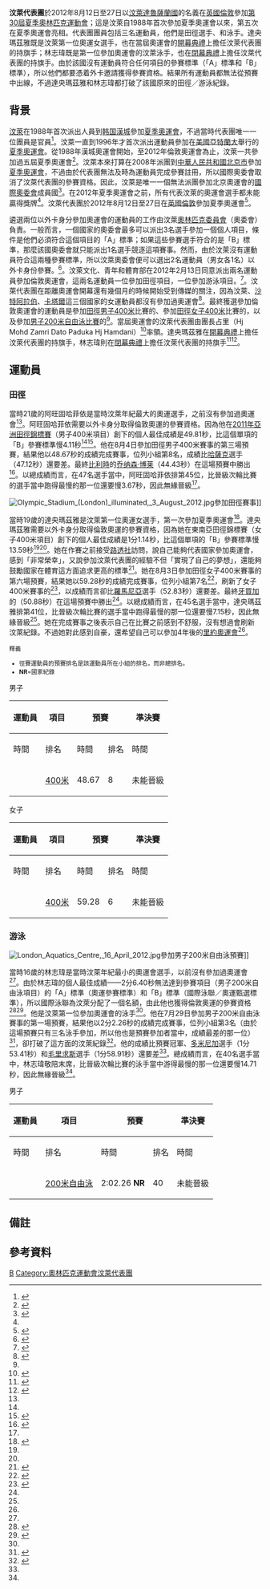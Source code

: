 {{NoteTA
|G1=Sports
|1=zh-hans:韩国; zh-hant:南韓;
}}
{{Infobox Country Olympics
|NOC=BRU
|games=2012年夏季
|competitors='''3'''
|sports=2
|flagbearer={{en-link|達央瑪茲雅|Maziah Mahusin}}（開幕典禮）<br/>{{en-link|林志瑋|Anderson Chee Wei Lim}}（開幕典禮）
}}
'''汶萊代表團'''於2012年8月12日至27日以[[汶萊達魯薩蘭國|汶萊達魯薩蘭國]]的名義在[[英國|英國]][[倫敦|倫敦]]參加[[2012年夏季奧林匹克運動會|第30屆夏季奧林匹克運動會]]；這是汶萊自1988年首次參加夏季奧運會以來，第五次在夏季奧運會亮相。代表團團員包括三名運動員，他們是田徑選手{{en-link|阿旺固哈菲依|Ak Hafiy Tajuddin Rositi}}、{{en-link|達央瑪茲雅|Maziah Mahusin}}和泳手{{en-link|林志瑋|Anderson Chee Wei Lim}}。達央瑪茲雅既是汶萊第一位奧運女選手，也在當屆奧運會的[[2012年夏季奧林匹克運動會開幕典禮|開幕典禮]]上擔任汶萊代表團的持旗手；林志瑋既是第一位參加奧運會的汶萊泳手，也在[[2012年夏季奧林匹克運動會閉幕典禮|閉幕典禮]]上擔任汶萊代表團的持旗手。由於該國沒有運動員符合任何項目的參賽標準（「A」標準和「B」標準），所以他們都要憑着外卡邀請獲得參賽資格。結果所有運動員都無法從預賽中出線，不過達央瑪茲雅和林志瑋都打破了該國原來的田徑／游泳紀錄。

== 背景 ==
[[汶萊|汶萊]]在1988年首次派出人員到[[大韓民國|韩国]][[首爾|漢城]]參加[[1988年夏季奧林匹克運動會|夏季奧運會]]，不過當時代表團唯一一位團員是官員<ref>{{cite book |url=http://library.la84.org/6oic/OfficialReports/1988/1988v2.pdf |title=Official Report, Gatames of the XXIVth Olympiad Seoul 1988, Volume 2: Competition Summary and Results |publisher=Seoul Olympic Organizing Committee |year=1989 |page=153 |accessdate=2017-02-18 |deadurl=no |archiveurl=https://web.archive.org/web/20160912025659/http://library.la84.org/6oic/OfficialReports/1988/1988v2.pdf |archivedate=2016-09-12 |df= }}</ref>。汶萊一直到1996年才首次派出運動員參加在[[美國|美國]][[亞特蘭大|亞特蘭大]]舉行的[[1996年夏季奧林匹克運動會|夏季奧運會]]。從1988年漢城奧運會開始，至2012年倫敦奧運會為止，汶萊一共參加過五屆夏季奧運會<ref name="Sports Reference - Countries - Brunei">{{cite web | url=http://www.sports-reference.com/olympics/countries/BRU/ | title=Brunei | publisher=Sports Reference | accessdate=2016-07-02 | deadurl=yes | archiveurl=https://web.archive.org/web/20160624115716/http://www.sports-reference.com/olympics/countries/BRU/ | archivedate=2016-06-24 | df= }}</ref>。汶萊本來打算在2008年派團到[[中華人民共和國|中華人民共和國]][[北京市|北京市]]參加[[2008年夏季奧林匹克運動會|夏季奧運會]]，不過由於代表團無法及時為運動員完成參賽註冊，所以國際奧委會取消了汶萊代表團的參賽資格。因此，汶萊是唯一一個無法派團參加北京奧運會的[[國際奧林匹克委員會|國際奧委會]]成員國<ref>{{Cite news|url=http://sports.inquirer.net/breakingnews/breakingnews/view/20080808-153510/Brunei-expelled-from-Olympics-opening-ceremony|title=Brunei expelled from Olympics' opening ceremony|date=2008-08-08|newspaper={{en-link|菲律賓每日問詢報|Philippine Daily Inquirer|Philippine Daily Inquirer}}|access-date=2017-02-15|archive-url=https://web.archive.org/web/20120215112156/http://sports.inquirer.net/breakingnews/breakingnews/view/20080808-153510/Brunei-expelled-from-Olympics-opening-ceremony|archive-date=2012-02-15|agency=[[Associated_Press|Associated Press]]|dead-url=yes}}</ref>。在2012年夏季奧運會之前，所有代表汶萊的奧運會選手都未能贏得獎牌<ref name="Sports Reference - Countries - Brunei" />。汶萊代表團於2012年8月12日至27日在[[英國|英國]][[倫敦|倫敦]]參加夏季奧運會<ref name=":0">{{Cite web |url=http://www.sports-reference.com/olympics/countries/BRU/summer/2012/ |title=Brunei at the 2012 London Summer Games |publisher=Sports Reference |access-date=2017-02-15 |deadurl=yes |archiveurl=https://web.archive.org/web/20160305172425/http://www.sports-reference.com/olympics/countries/BRU/summer/2012/ |archivedate=2016-03-05 |df= }}</ref>。

遴選兩位以外卡身分參加奧運會的運動員的工作由汶萊[[國家奧林匹克委員會|奧林匹克委員會]]（奧委會）負責。一般而言，一個國家的奧委會最多可以派出3名選手參加一個個人項目，條件是他們必須符合這個項目的「A」標準；如果這些參賽選手符合的是「B」標準，那麼該國奧委會就只能派出1名選手競逐這項賽事。然而，由於汶萊沒有運動員符合這兩種參賽標準，所以汶萊奧委會便可以選出2名運動員（男女各1名）以外卡身份參賽。<ref name="Athletics qualification">{{cite web |url=http://www.telegraph.co.uk/sport/olympics/8453553/London-2012-Olympics-Athletics-qualification.html |title=London 2012 Olympics: Athletics qualification |date=2011-04-15 |website=[[The_Daily_Telegraph|The Daily Telegraph]] |accessdate=2015-03-05 |deadurl=no |archiveurl=https://web.archive.org/web/20111002225133/http://www.telegraph.co.uk/sport/olympics/8453553/London-2012-Olympics-Athletics-qualification.html |archivedate=2011-10-02 |df= }}</ref>。汶萊文化、青年和體育部在2012年2月13日同意派出兩名運動員參加倫敦奧運會，這兩名運動員一位參加田徑項目，一位參加游泳項目。<ref>{{Cite web |url=http://www.bruneiolympic.org/?t=news/index&p=news/2012/20120323a |title=At least 2 athletes for Olympics |date=2012-03-23 |publisher=Brunei Darussalam National Olympic Council |access-date=2017-02-15 |deadurl=no |archiveurl=https://web.archive.org/web/20170215224024/http://www.bruneiolympic.org/?t=news%2Findex&p=news%2F2012%2F20120323a |archivedate=2017-02-15 |df= }}</ref>。汶萊代表團在距離奧運會開幕還有幾個月的時候開始受到傳媒的關注，因為汶萊、[[奧林匹克運動會沙特阿拉伯代表團|沙特阿拉伯]]、[[奧林匹克運動會卡塔爾代表團|卡塔爾]]這三個國家的女運動員都沒有參加過奧運會<ref>{{Cite news|url=https://rendezvous.blogs.nytimes.com/2012/03/21/saudi-arabia-may-include-women-on-its-olympic-team/?ref=olympics&_r=0|title=Brunei to Send Its First Female Athlete to the Olympics|last=McDonald|first=Mark|date=2012-03-21|newspaper=[[International_Herald_Tribune|International Herald Tribune]]|access-date=2017-02-15|archive-date=2019-02-12|archive-url=https://web.archive.org/web/20190212183229/https://rendezvous.blogs.nytimes.com/2012/03/21/saudi-arabia-may-include-women-on-its-olympic-team/?ref=olympics&_r=0|dead-url=no}}</ref>。最終獲選參加倫敦奧運會的運動員是參加[[2012年夏季奧林匹克運動會田徑男子400公尺比賽|田徑男子400米]]比賽的{{en-link|阿旺固哈菲依|Ak Hafiy Tajuddin Rositi}}、參加[[2012年夏季奧林匹克運動會田徑女子400公尺比賽|田徑女子400米]]比賽的{{en-link|達央瑪茲雅|Maziah Mahusin}}，以及參加[[2012年夏季奧林匹克運動會男子200米自由泳比賽|男子200米自由泳比賽]]的{{en-link|林志瑋|Anderson Chee Wei Lim}}<ref name=":0" />。當屆奧運會的汶萊代表團由團長占里（Hj Mohd Zamri Dato Paduka Hj Hamdani）<ref>{{Cite web |url=http://www.ocasia.org/News/IndexNewsRM.aspx?WKegervtea1O3bs8RcymeQ== |title=Celebrity status for Brunei athlete in Olympic Village |date=2012-08-06 |publisher=Olympic Council of Asia |access-date=2017-02-15 |deadurl=yes |archiveurl=https://web.archive.org/web/20140220195250/http://www.ocasia.org/News/IndexNewsRM.aspx?WKegervtea1O3bs8RcymeQ=%3D |archivedate=2014-02-20 |df= }}</ref>率領。達央瑪茲雅在[[2012年夏季奧林匹克運動會開幕典禮|開幕典禮]]上擔任汶萊代表團的持旗手，林志瑋則在[[2012年夏季奧林匹克運動會閉幕典禮|閉幕典禮]]上擔任汶萊代表團的持旗手<ref>{{cite news |url=http://gulfnews.com/sport/olympics/big-leap-for-arab-women-at-the-london-olympics-1.1051401 |title=Big leap for Arab women at the London Olympics |first=Mohammad |date=2012-07-19 |newspaper=Gulf News |author=Suleman |accessdate=2012-07-20 |deadurl=no |archiveurl=https://web.archive.org/web/20120721072052/http://gulfnews.com/sport/olympics/big-leap-for-arab-women-at-the-london-olympics-1.1051401 |archivedate=2012-07-21 |df= }}</ref><ref name="Flagbearers closing">{{cite web|url=http://www.olympic.org/Documents/Games_London_2012/London_2012_Closing_Ceremony-Flag_Bearers.pdf|title=London 2012 Closing Ceremony – Flag Bearers|publisher=Olympic.org.|accessdate=2015-03-07|archiveurl=https://web.archive.org/web/20160328061112/http://www.olympic.org/Documents/Games_London_2012/London_2012_Closing_Ceremony-Flag_Bearers.pdf|archivedate=2016-03-28|dead-url=no}}</ref>。

== 運動員 ==
=== 田徑 ===
{{main|2012年夏季奧林匹克運動會田徑比賽}}
當時21歲的阿旺固哈菲依是當時汶萊年紀最大的奧運選手，之前沒有參加過奧運會<ref name=":0" />。阿旺固哈菲依需要以外卡身分取得倫敦奧運的參賽資格。因為他在[[2011年亞洲田徑錦標賽|2011年亞洲田徑錦標賽]]（男子400米項目）創下的個人最佳成績是49.81秒，比這個單項的「B」參賽標準慢4.11秒<ref name="Athletics qualification" /><ref>{{Cite web |url=https://www.iaaf.org/athletes/brunei/ak-hafiy-tajuddin-rositi-267589 |title=Ak. Hafiy Tajuddin Rositi –  Athlete Profile – Progression |publisher=[[國際田徑聯會|International Association of Athletics Federations]] |access-date=2017-02-15 |deadurl=no |archiveurl=https://web.archive.org/web/20170216095053/https://www.iaaf.org/athletes/brunei/ak-hafiy-tajuddin-rositi-267589 |archivedate=2017-02-16 |df= }}</ref>。他在8月4日參加田徑男子400米賽事的第三場預賽，結果他以48.67秒的成績完成賽事，位列小組第8名，成績比[[2012年夏季奧林匹克運動會哈薩克代表團|哈薩克]]選手{{en-link|謝爾蓋·宰科夫|Sergey Zaikov}}（47.12秒）還要差。最終[[2012年夏季奧林匹克運動會比利時代表團|比利時]]的[[乔纳森·博莱|乔纳森·博莱]]（44.43秒）在這場預賽中勝出<ref name=":1">{{Cite web |url=http://www.espn.co.uk/olympics/summer/2012/results/_/event/152/discipline/3 |title=2012 Summer Olympics – Results – Athletics – Men's 400m |website=[[ESPN|ESPN]] |access-date=2017-02-15 |deadurl=no |archiveurl=https://web.archive.org/web/20170215205423/http://www.espn.co.uk/olympics/summer/2012/results/_/event/152/discipline/3 |archivedate=2017-02-15 |df= }}</ref>。以總成績而言，在47名選手當中，阿旺固哈菲依排第45位{{efn|未能完成這項賽事的運動員共有五名，另外還有六名選手無法歸類<ref name=":1"/>。|name=DNS/NS/400}}，比晉級次輪比賽的選手當中跑得最慢的那一位還要慢3.67秒，因此無緣晉級<ref name=":1" />。

[[File:Olympic_Stadium_(London)_illuminated,_3_August_2012.jpg|thumb]]參加田徑賽事]]

當時19歲的達央瑪茲雅是汶萊第一位奧運女選手，第一次參加夏季奧運會<ref name=":2">{{Cite news |url=http://olympics.time.com/2012/07/05/trailblazer-meet-bruneis-first-female-olympian-ever/ |title=Trailblazer: Meet Brunei's First Female Olympian — Ever |last=Lee Adams |first=William |date=2012-07-05 |newspaper=[[Time_(magazine)|Time]] |access-date=2017-02-15 |deadurl=no |archiveurl=https://web.archive.org/web/20161002160705/http://olympics.time.com/2012/07/05/trailblazer-meet-bruneis-first-female-olympian-ever/ |archivedate=2016-10-02 |df= }}</ref>。達央瑪茲雅需要以外卡身分取得倫敦奧運的參賽資格，因為她在東南亞田徑錦標賽（女子400米項目）創下的個人最佳成績是1分1.14秒，比這個單項的「B」參賽標準慢13.59秒<ref name="Athletics qualification" /><ref name=":2" />。她在作賽之前接受[[路透社|路透社]]訪問，說自己能夠代表國家參加奧運會，感到「非常榮幸」，又說參加汶萊代表團的經驗不但「實現了自己的夢想」，還能夠鼓勵國家在體育這方面追求更高的標準<ref name=":5">{{Cite news |url=http://uk.reuters.com/article/uk-oly-athl-atw40h-brunei-mahusin-idUKBRE86507A20120706 |title=Dream comes true for Brunei's first female Olympian |last=Johnson |first=Patrick |date=2012-07-06 |access-date=2017-02-15 |agency=[[Reuters|Reuters]] |deadurl=no |archiveurl=https://web.archive.org/web/20170215200709/http://uk.reuters.com/article/uk-oly-athl-atw40h-brunei-mahusin-idUKBRE86507A20120706 |archivedate=2017-02-15 |df= }}</ref>。她在8月3日參加田徑女子400米賽事的第六場預賽，結果她以59.28秒的成績完成賽事，位列小組第7名<ref name=":3">{{Cite web |url=https://www.nytimes.com/interactive/projects/london2012/track-and-field/womens-400m#round_1 |title=Track and Field / Womenʼs 400m |website=[[The_New_York_Times|The New York Times]] |access-date=2017-02-15 |archiveurl=https://web.archive.org/web/20160412195734/http://london2012.nytimes.com/track-and-field/womens-400m#round_1 |archivedate=2016-04-12 |deadurl=yes |df= }}</ref>，刷新了女子400米賽事的{{en-link|汶萊田徑紀錄列表|List of Bruneian records in athletics|汶萊紀錄}}<ref name=":4">{{Cite news |url=http://www.dw.com/en/bruneis-record-breaker-reflects-on-olympics/a-16159735 |title=Brunei's record-breaker reflects on Olympics |last=Mack |first=Benjamin |date=2012-08-10 |access-date=2017-02-15 |work=[[Deutsche_Welle|Deutsche Welle]] |deadurl=no |archiveurl=https://web.archive.org/web/20170215213827/http://www.dw.com/en/bruneis-record-breaker-reflects-on-olympics/a-16159735 |archivedate=2017-02-15 |df= }}</ref>，以成績而言卻比[[2012年夏季奧林匹克運動會羅馬尼亞代表團|羅馬尼亞]]選手{{en-link|碧安卡·勒佐爾|Bianca Răzor}}（52.83秒）還要差。最終[[2012年夏季奧林匹克運動會牙買加代表團|牙買加]]的{{en-link|諾佛倫娜·威廉士-米爾斯|Novlene Williams-Mills}}（50.88秒）在這場預賽中勝出<ref name=":3" />。以總成績而言，在45名選手當中，達央瑪茲雅排第41位{{efn|有一名選手被取消資格，另外還有三名選手無法完成賽事。<ref name=":3"/>|name=DNS/NS}}，比晉級次輪比賽的選手當中跑得最慢的那一位還要慢7.15秒，因此無緣晉級<ref name=":3" />。她在完成賽事之後表示自己在比賽之前感到不舒服，沒有想過會刷新汶萊紀錄。不過她對此感到自豪，還希望自己可以參加4年後的[[2016年夏季奧林匹克運動會|里約奧運會]]<ref name=":4" />。

<small> 
;釋義
*徑賽運動員的預賽排名是該運動員所在小組的排名，而非總排名。
*'''NR'''=國家紀錄
</small>
;男子
{| class="wikitable" style="font-size:90%"
|-
!rowspan="2"|運動員
!rowspan="2"|項目
!colspan="2"|預賽
!colspan="2"|準決賽
!colspan="2"|決賽
|- style="font-size:95%"
!時間
!排名
!時間
!排名
!時間
!排名
|- align="center"
| align="left" |{{en-link|阿旺固哈菲依|Ak Hafiy Tajuddin Rositi}}
| align="left" |[[2012年夏季奧林匹克運動會田徑男子400公尺比賽|400米]]
|48.67
|8
| colspan="4" align="center" |未能晉級
|}
;女子
{| class="wikitable" style="font-size:90%"
|-
!rowspan="2"|運動員
!rowspan="2"|項目
!colspan="2"|預賽
!colspan="2"|準決賽
!colspan="2"|決賽
|- style="font-size:95%"
!時間
!排名
!時間
!排名
!時間
!排名
|- align="center"
| align="left" |{{en-link|達央瑪茲雅|Maziah Mahusin}}
| align="left" |[[2012年夏季奧林匹克運動會田徑女子400公尺比賽|400米]]
|59.28 '''{{en-link|汶萊田徑紀錄列表|List of Bruneian records in athletics|NR}}'''
|6
| colspan="4" |未能晉級
|}

=== 游泳 ===
{{main|2012年夏季奧林匹克運動會游泳比賽}}

[[File:London_Aquatics_Centre,_16_April_2012.jpg|thumb]]參加男子200米自由泳預賽]]

當時16歲的林志瑋是當時汶萊年紀最小的奧運會選手，以前沒有參加過奧運會<ref name=":0" />。由於林志瑋的個人最佳成績——2分6.40秒無法達到參賽項目（男子200米自由泳項目）的「A」標準（奧運參賽標準）和「B」標準（國際泳聯／奧運甄選標準），所以國際泳聯為汶萊分配了一個名額，由此他也獲得倫敦奧運的參賽資格<ref name=":6">{{cite web|url=http://www.fina.org/H2O/docs/events/london2012/sw/universality_places.pdf|title=FINA Universality Places|date=2012-07-06|website=|publisher=[[FINA|FINA]]|archive-url=https://web.archive.org/web/20120711000550/http://www.fina.org/H2O/docs/events/london2012/sw/universality_places.pdf|archive-date=2012-07-11|accessdate=2012-07-06|dead-url=no}}</ref><ref>{{cite web|title=Qualification System – Games of the XXX Olympiad|date=2011-11|url=http://archives.fina.org/H2O/docs/events/london2012/sw/sw_qual.pdf|publisher=Fédération Internationale de Natation|accessdate=2017-07-06|location=Lausanne|archive-url=https://web.archive.org/web/20190212183229/http://archives.fina.org/H2O/docs/events/london2012/sw/sw_qual.pdf|archive-date=2019-02-12|dead-url=yes}}</ref>。他是汶萊第一位參加奧運會的泳手<ref name=":5" />。他在7月29日參加男子200米自由泳賽事的第一場預賽，結果他以2分2.26秒的成績完成賽事，位列小組第3名（由於這場預賽只有三名泳手參加，所以他也是預賽參加者當中，成績最差的那一位）<ref name=":8">{{Cite web |url=http://www.espn.co.uk/olympics/summer/2012/results/_/event/255/discipline/39 |title=2012 Summer Olympics – Results – Swimming – Men's 200m freestyle |website=ESPN |access-date=2017-02-15 |deadurl=no |archiveurl=https://web.archive.org/web/20170215211632/http://www.espn.co.uk/olympics/summer/2012/results/_/event/255/discipline/39 |archivedate=2017-02-15 |df= }}</ref>，卻打破了這方面的汶萊紀錄<ref>{{Cite news |url=http://rtbnews.rtb.gov.bn/index.php?option=com_content&view=article&id=3124:breaking-national-records&catid=53:local-sports&Itemid=69 |title=Breaking National Records |date=2012-08-05 |access-date=2017-02-15 |work=[[汶萊廣播電視台|Radio Television Brunei]] |deadurl=yes |archiveurl=https://web.archive.org/web/20170215215759/http://rtbnews.rtb.gov.bn/index.php?option=com_content&view=article&id=3124%3Abreaking-national-records&catid=53%3Alocal-sports&Itemid=69 |archivedate=2017-02-15 |df= }}</ref>。他的成績比預賽冠軍、[[2012年夏季奧林匹克運動會多米尼加代表團|多米尼加]]選手{{en-link|尼古拉斯·施瓦布|Nicholas Schwab}}（1分53.41秒）和[[2012年夏季奧林匹克運動會毛里求斯代表團|毛里求斯]]選手{{en-link|馬蒂厄·馬凱|Mathieu Marquet}}（1分58.91秒）還要差<ref name=":8" />。總成績而言，在40名選手當中，林志瑋敬陪末席{{efn|[[2012年夏季奧林匹克運動會丹麥代表團|丹麥]]泳手{{en-link|马兹·格拉斯内尔|Mads Glæsner}}未能作賽<ref name=":8"/>。|name=DNS/NQ}}，比晉級次輪比賽的泳手當中游得最慢的那一位還要慢14.71秒，因此無緣晉級<ref name=":1" />。

;男子
{| class="wikitable" style="font-size:90%"
|-
!rowspan="2"|運動員
!rowspan="2"|項目
!colspan="2"|預賽
!colspan="2"|準決賽
!colspan="2"|決賽
|- style="font-size:95%"
!時間
!排名
!時間
!排名
!時間
!排名
|- align="center"
| align="left" |{{en-link|林志瑋|Anderson Chee Wei Lim}}
| align="left" |[[2012年夏季奧林匹克運動會男子200公尺自由式比賽|200米自由泳]]
|2:02.26 '''NR'''
|40
| colspan="4" |未能晉級
|}

== 備註 ==
{{Notelist}}

== 參考資料 ==
{{Reflist|30em}}

{{Nations at the 2012 Summer Olympics}}
{{Portal bar|東南亞|奧運會}}
[[Category:2012年夏季奧林匹克運動會代表團|B]]
[[Category:奧林匹克運動會汶萊代表團|Category:奧林匹克運動會汶萊代表團]]